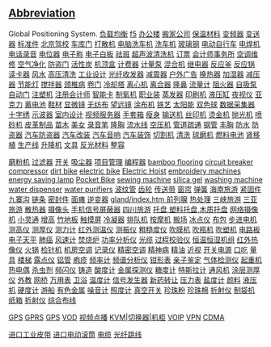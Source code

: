 ==[[Wiktionary:List of acronyms and abbreviations|Abbreviation]]==

Global Positioning System.
[http://www.sinoart.com.cn/fuzaijunheng/index.htm 负载均衡]
[http://www.sinoart.com.cn/f5/index.htm f5]
[http://www.sinoart.com.cn/bangonglou/index.htm 办公楼]
[http://www.sinoart.com.cn/banjiagongsi/index.htm 搬家公司]
[http://www.sinoart.com.cn/baowen/index.htm 保温材料]
[http://www.sinoart.com.cn/bianpinqi/index.htm 变频器]
[http://www.sinoart.com.cn/biansongqi/index.htm 变送器]
[http://www.sinoart.com.cn/biaozhunjian/index.htm 标准件]
[http://www.sinoart.com.cn/bjjiaxiao/index.htm 北京驾校]
[http://www.sinoart.com.cn/chekumen/index.htm 车库门]
[http://www.sinoart.com.cn/dasanji/index.htm 打散机]
[http://www.sinoart.com.cn/dnxicheji/index.htm 电脑洗车机]
[http://www.sinoart.com.cn/xicheji/index.htm 洗车机] 
[http://www.sinoart.com.cn/boligang/index.htm 玻璃钢]
[http://www.sinoart.com.cn/diandongzixingche/index.htm 电动自行车]
[http://www.sinoart.com.cn/dianhanji/index.htm 电焊机]
[http://www.sinoart.com.cn/luyin/index.htm 电话录音]
[http://www.sinoart.com.cn/dianweiqi/index.htm 电位器]
[http://www.sinoart.com.cn/dianzicheng/index.htm 电子称]
[http://www.sinoart.com.cn/dianzibaiban/index.htm 电子白板]
[http://www.sinoart.com.cn/quban/index.htm 祛斑]
[http://www.sinoart.com.cn/ultrasonics/index.htm 超声波清洗机]
[http://www.sinoart.com.cn/dingpiao/index.htm 订票]
[http://www.sinoart.com.cn/kuaijishiwusuo/index.htm 会计师事务所]
[http://www.sinoart.com.cn/kongtiaoweixiu/index.htm 空调维修]
[http://www.sinoart.com.cn/kongqijinghua/index.htm 空气净化]
[http://www.sinoart.com.cn/fangdaomen/index.htm 防盗门]
[http://www.sinoart.com.cn/huoxingtan/index.htm 活性炭]
[http://www.sinoart.com.cn/jidinghe/index.htm 机顶盒]
[http://www.sinoart.com.cn/jifeiqi/index.htm 计费器]
[http://www.sinoart.com.cn/jiliangbeng/index.htm 计量泵]
[http://www.sinoart.com.cn/hunheji/index.htm 混合机]
[http://www.sinoart.com.cn/jidianqi/index.htm 继电器]
[http://www.sinoart.com.cn/fanyingfu/index.htm 反应釜]
[http://www.sinoart.com.cn/fanyingfu/index.htm 反应锅]
[http://www.sinoart.com.cn/dukaqi/index.htm 读卡器]
[http://www.sinoart.com.cn/fengshui/index.htm 风水]
[http://www.sinoart.com.cn/gaoyaqingxi/index.htm 高压清洗]
[http://www.sinoart.com.cn/gongyesheji/index.htm 工业设计]
[http://www.sinoart.com.cn/guangqishoufaqi/index.htm 光纤收发器]
[http://www.sinoart.com.cn/jianzheqi/index.htm 减震器]
[http://www.sinoart.com.cn/huwaiguanggao/index.htm 户外广告]
[http://www.sinoart.com.cn/huanreqi/index.htm 换热器]
[http://www.sinoart.com.cn/jiashiqi/index.htm 加湿器]
[http://www.sinoart.com.cn/jianyaqi/index.htm 减压器]
[http://www.sinoart.com.cn/jienengdeng/index.htm 节能灯]
[http://www.sinoart.com.cn/juebanqi/index.htm 搅拌器]
[http://www.sinoart.com.cn/jingzhuibing/index.htm 颈椎病]
[http://www.sinoart.com.cn/juanmen/index.htm 卷门]
[http://www.sinoart.com.cn/lengqueta/index.htm 冷却塔]
[http://www.sinoart.com.cn/lixinji/index.htm 离心机]
[http://www.sinoart.com.cn/liheqi/index.htm 离合器]
[http://www.sinoart.com.cn/longbi/index.htm 隆鼻]
[http://www.sinoart.com.cn/liuliangji/index.htm 流量计]
[http://www.sinoart.com.cn/zuhuoqi/index.htm 阻火器]
[http://www.sinoart.com.cn/zixibeng/index.htm 自吸泵]
[http://www.sinoart.com.cn/zidongmen/index.htm 自动门]
[http://www.sinoart.com.cn/zhusuji/index.htm 注塑机]
[http://www.sinoart.com.cn/kuaijishi/index.htm 注册会计师]
[http://www.sinoart.com.cn/zhinengka/index.htm 智能卡]
[http://www.sinoart.com.cn/zhiyangji/index.htm 制氧机]
[http://www.sinoart.com.cn/zhiyezhuang/index.htm 职业装]
[http://www.sinoart.com.cn/zhengfaqi/index.htm 蒸发器]
[http://www.sinoart.com.cn/yinshuaji/index.htm 印刷机]
[http://www.sinoart.com.cn/yeyagang/index.htm 液压缸]
[http://www.sinoart.com.cn/yeshiyi/index.htm 夜视仪]
[http://www.sinoart.com.cn/yakeli/index.htm 亚克力]
[http://www.sinoart.com.cn/xudianchi/index.htm 蓄电池]
[http://www.sinoart.com.cn/xiecai/index.htm 鞋材]
[http://www.sinoart.com.cn/xianweijing/index.htm 显微镜]
[http://www.sinoart.com.cn/wufangbu/index.htm 无纺布]
[http://www.sinoart.com.cn/wangyuanjing/index.htm 望远镜]
[http://www.sinoart.com.cn/tubuji/index.htm 涂布机]
[http://www.sinoart.com.cn/tieyi/index.htm 铁艺]
[http://www.sinoart.com.cn/taiyangneng/index.htm 太阳能]
[http://www.sinoart.com.cn/shuangseqiu/index.htm 双色球]
[http://www.sinoart.com.cn/shujucaiji/index.htm 数据采集器]
[http://www.sinoart.com.cn/shizixiu/index.htm 十字绣]
[http://www.sinoart.com.cn/shiboqi/index.htm 示波器]
[http://www.sinoart.com.cn/shinensheji/index.htm 室内设计]
[http://www.sinoart.com.cn/shipinfuwuqi/index.htm 视频服务器]
[http://www.sinoart.com.cn/shoutaoxiang/index.htm 手套箱]
[http://www.sinoart.com.cn/shoushen/index.htm 瘦身]
[http://www.sinoart.com.cn/chuansongji/index.htm 输送机]
[http://www.sinoart.com.cn/siyinji/index.htm 丝印机]
[http://www.sinoart.com.cn/tangjinji/index.htm 烫金机]
[http://www.sinoart.com.cn/paoguangji/index.htm 抛光机]
[http://www.sinoart.com.cn/penshaji/index.htm 喷砂机]
[http://www.sinoart.com.cn/pigezhipin/index.htm 皮革制品]
[http://www.sinoart.com.cn/miaomu/index.htm 苗木]
[http://www.sinoart.com.cn/mennv/index.htm 美女]
[http://www.sinoart.com.cn/luyibi/index.htm 录音笔]
[http://www.sinoart.com.cn/longxong/index.htm 隆胸]
[http://www.sinoart.com.cn/liushuixian/index.htm 流水线]
[http://www.sinoart.com.cn/kongyaji/index.htm 空压机]
[http://www.sinoart.com.cn/guandaoshutong/index.htm 管道疏通]
[http://www.sinoart.com.cn/gangguan/index.htm 钢管]
[http://www.sinoart.com.cn/fengxong/index.htm 丰胸]
[http://www.sinoart.com.cn/fangshui/index.htm 防水]
[http://www.sinoart.com.cn/fangdaoqi/index.htm 防盗器]
[http://www.sinoart.com.cn/qichefangdaoqi/index.htm 汽车防盗器]
[http://www.sinoart.com.cn/qichegaizhuang/index.htm 汽车改装]
[http://www.sinoart.com.cn/qicheyinxiang/index.htm 汽车音响]
[http://www.sinoart.com.cn/qichezhuangshi/index.htm 汽车装饰]
[http://www.sinoart.com.cn/qiegeji/index.htm 切割机]
[http://www.sinoart.com.cn/qingxi/index.htm 清洗]
[http://www.sinoart.com.cn/qiumoji/index.htm 球磨机]
[http://www.sinoart.com.cn/ranliaodianchi/index.htm 燃料电池]
[http://www.sinoart.com.cn/shenyizhi/index.htm 肾移植]
[http://www.sinoart.com.cn/shengchanxian/index.htm 生产线]
[http://www.sinoart.com.cn/shengjiangji/index.htm 升降机]
[http://www.sinoart.com.cn/wenju/index.htm 文具]
[http://www.sinoart.com.cn/fanguangcailiao/index.htm 反光材料]
[http://www.sinoart.com.cn/zhengrong/index.htm 整容]

[http://www.sinoart.com.cn/mofenji/index.htm 磨粉机]
[http://www.sinoart.com.cn/guolvqi/index.htm 过滤器]
[http://www.sinoart.com.cn/kaiguan/index.htm 开关]
[http://www.sinoart.com.cn/xichenqi/index.htm 吸尘器]
[http://www.sinoart.com.cn/xiangmuguanli/index.htm 项目管理]
[http://www.sinoart.com.cn/bianchengqi/index.htm 编程器]
[http://www.sinoart.com.cn/bamboo_flooring/index.htm bamboo flooring]
[http://www.sinoart.com.cn/circuit_breaker/index.htm circuit breaker]
[http://www.sinoart.com.cn/compressor/index.htm compressor]
[http://www.sinoart.com.cn/dirt_bike/index.htm dirt bike]
[http://www.sinoart.com.cn/electric_bike/index.htm electric bike]
[http://www.sinoart.com.cn/Electric_Hoist/index.htm Electric Hoist]
[http://www.sinoart.com.cn/embroidery_machines/index.htm embroidery machines]
[http://www.sinoart.com.cn/energy_saving_lamp/index.htm energy saving lamp]
[http://www.sinoart.com.cn/Pocket_Bike/index.htm Pocket Bike]
[http://www.sinoart.com.cn/sewing_machines/index.htm sewing machine]
[http://www.sinoart.com.cn/silica_gel/index.htm silica gel]
[http://www.sinoart.com.cn/washing_machines/index.htm washing machine]
[http://www.sinoart.com.cn/water_dispenser/index.htm water dispenser]
[http://www.sinoart.com.cn/water_purifiers/index.htm water purifiers]
[http://www.sinoart.com.cn/buowenguan/index.htm 波纹管]
[http://www.sinoart.com.cn/chilun/index.htm 齿轮]
[http://www.sinoart.com.cn/chuansongdai/index.htm 传送带]
[http://www.sinoart.com.cn/chuanglian/index.htm 窗帘]
[http://www.sinoart.com.cn/tanhuang/index.htm 弹簧]
[http://www.sinoart.com.cn/hainanlvyou/index.htm 海南旅游]
[http://www.sinoart.com.cn/jingujian/index.htm 紧固件]
[http://www.sinoart.com.cn/jiuzhaigou/index.htm 九寨沟]
[http://www.sinoart.com.cn/liantiao/index.htm 链条]
[http://www.sinoart.com.cn/mifengjian/index.htm 密封件]
[http://www.sinoart.com.cn/miantan/index.htm 面瘫]
[http://www.sinoart.com.cn/nibianqi/index.htm 逆变器]
[http://www.sinoart.com.cn/prostate gland/index.htm 前列腺]
[http://www.sinoart.com.cn/rechuli/index.htm 热处理]
[http://www.sinoart.com.cn/sanxialvyou/index.htm 三峡旅游]
[http://www.sinoart.com.cn/sanyalvyou/index.htm 三亚旅游]
[http://www.sinoart.com.cn/radiator/index.htm 散热器]
[http://www.sinoart.com.cn/shexiangtou/index.htm 摄像头]
[http://www.sinoart.com.cn/pingbiqi/index.htm 手机信号屏蔽器]
[http://www.sinoart.com.cn/sichuan_travel/index.htm 四川旅游]
[http://www.sinoart.com.cn/tuopan/index.htm 托盘,塑料托盘,木质托盘]
[http://www.sinoart.com.cn/wangluoshexiangji/index.htm 网络摄像机]
[http://www.sinoart.com.cn/xiaolingtong/index.htm 小灵通]
[http://www.sinoart.com.cn/zenggao/index.htm 增高]
[http://www.sinoart.com.cn/bamboo/index.htm 竹地板]
[http://www.sinoart.com.cn/touchscreen/index.htm 触摸屏]
[http://www.sinoart.com.cn/lengningqi/index.htm 冷凝器]
[http://www.sinoart.com.cn/paiduiji/index.htm 排队机]
[http://www.sinoart.com.cn/anmoji/index.htm 按摩机]
[http://www.sinoart.com.cn/banchang/index.htm 搬场]
[http://www.sinoart.com.cn/bingdianyi/index.htm 冰点仪]
[http://www.sinoart.com.cn/bubao/index.htm 布包]
[http://www.sinoart.com.cn/bujindianji/index.htm 步进电机]
[http://www.sinoart.com.cn/cegaoyi/index.htm 测高仪]
[http://www.sinoart.com.cn/cehouyi/index.htm 测厚仪]
[http://www.sinoart.com.cn/celiji/index.htm 测力计]
[http://www.sinoart.com.cn/cewenyi/index.htm 红外测温仪]
[http://www.sinoart.com.cn/cezhenyi/index.htm 测振仪]
[http://www.sinoart.com.cn/cucaoduyi/index.htm 粗糙度仪]
[http://www.sinoart.com.cn/cuimoji/index.htm 吹膜机]
[http://www.sinoart.com.cn/cuipingji/index.htm 吹瓶机]
[http://www.sinoart.com.cn/cuisuji/index.htm 吹塑机]
[http://www.sinoart.com.cn/dianluban/index.htm 电路板]
[http://www.sinoart.com.cn/dianzitianping/index.htm 电子天平]
[http://www.sinoart.com.cn/feiai/index.htm 肺癌]
[http://www.sinoart.com.cn/fengsuji/index.htm 风速计]
[http://www.sinoart.com.cn/fenshaolu/index.htm 焚烧炉]
[http://www.sinoart.com.cn/gonglv/index.htm 功率分析仪]
[http://www.sinoart.com.cn/guanglan/index.htm 光缆]
[http://www.sinoart.com.cn/guocheng/index.htm 过程校验仪]
[http://www.sinoart.com.cn/hengwen/index.htm 恒温恒湿机组]
[http://www.sinoart.com.cn/hongwai/index.htm 红外热像仪]
[http://www.sinoart.com.cn/huoguo/index.htm 火锅]
[http://www.sinoart.com.cn/jianzhenji/index.htm 检针机]
[http://www.sinoart.com.cn/jifangkongtiao/index.htm 机房空调]
[http://www.sinoart.com.cn/jiluyi/index.htm 记录仪]
[http://www.sinoart.com.cn/jingmikongtiao/index.htm 精密空调]
[http://www.sinoart.com.cn/jingshenbing/index.htm 精神病]
[http://www.sinoart.com.cn/jingyou/index.htm 精油]
[http://www.sinoart.com.cn/jinshi/index.htm 近视]
[http://www.sinoart.com.cn/kaiguandianyuan/index.htm 开关电源]
[http://www.sinoart.com.cn/kouchi/index.htm 口吃]
[http://www.sinoart.com.cn/liangju/index.htm 量具]
[http://www.sinoart.com.cn/louti/index.htm 楼梯]
[http://www.sinoart.com.cn/ludianyi/index.htm 露点仪]
[http://www.sinoart.com.cn/lvguan/index.htm 铝管]
[http://www.sinoart.com.cn/paozhen/index.htm 疱疹]
[http://www.sinoart.com.cn/pinlvji/index.htm 频率计]
[http://www.sinoart.com.cn/pinpu/index.htm 频谱分析仪]
[http://www.sinoart.com.cn/qianxingbiao/index.htm 钳形表]
[http://www.sinoart.com.cn/qinzi/index.htm 亲子鉴定]
[http://www.sinoart.com.cn/qitijianceyi/index.htm 气体检测仪]
[http://www.sinoart.com.cn/qizhongji/index.htm 起重机]
[http://www.sinoart.com.cn/redianou/index.htm 热电偶]
[http://www.sinoart.com.cn/shachongji/index.htm 杀虫剂]
[http://www.sinoart.com.cn/shanpinyi/index.htm 频闪仪]
[http://www.sinoart.com.cn/shouzao/index.htm 铸造]
[http://www.sinoart.com.cn/suanduji/index.htm 酸度计]
[http://www.sinoart.com.cn/tanceyi/index.htm 金属探测仪]
[http://www.sinoart.com.cn/tangduji/index.htm 糖度计]
[http://www.sinoart.com.cn/tesileji/index.htm 特斯拉计]
[http://www.sinoart.com.cn/tongfengji/index.htm 通风机]
[http://www.sinoart.com.cn/tuhouyi/index.htm 涂层测厚仪]
[http://www.sinoart.com.cn/waijiao/index.htm 外教]
[http://www.sinoart.com.cn/wangqiao/index.htm 网桥]
[http://www.sinoart.com.cn/wanyongbiao/index.htm 万用表]
[http://www.sinoart.com.cn/weiyu/index.htm 卫浴]
[http://www.sinoart.com.cn/wenduji/index.htm 温度计]
[http://www.sinoart.com.cn/xinhao/index.htm 信号发生器]
[http://www.sinoart.com.cn/xinyaozhuanrang/index.htm 新药转让]
[http://www.sinoart.com.cn/yalibiao/index.htm 压力表]
[http://www.sinoart.com.cn/yanduji/index.htm 盐度计]
[http://www.sinoart.com.cn/yanliao/index.htm 颜料]
[http://www.sinoart.com.cn/yeyaji/index.htm 液压机]
[http://www.sinoart.com.cn/yingduji/index.htm 硬度计]
[http://www.sinoart.com.cn/youchuan/index.htm 游船]
[http://www.sinoart.com.cn/yousejinshu/index.htm 有色金属]
[http://www.sinoart.com.cn/zaoyinji/index.htm 噪音计]
[http://www.sinoart.com.cn/zhaoduji/index.htm 照度计]
[http://www.sinoart.com.cn/zhenkong/index.htm 真空开关]
[http://www.sinoart.com.cn/zhenzhufen/index.htm 珍珠粉]
[http://www.sinoart.com.cn/zhenzhumian/index.htm 珍珠棉]
[http://www.sinoart.com.cn/zhesheyi/index.htm 折射仪]
[http://www.sinoart.com.cn/zhidaiji/index.htm 制袋机]
[http://www.sinoart.com.cn/zhixiang/index.htm 纸箱]
[http://www.sinoart.com.cn/zhuduyi/index.htm 折射仪]
[http://www.sinoart.com.cn/zonghebuxian/index.htm 综合布线]

[http://www.sinoart.com.cn/chinagps/index.htm GPS]
[http://www.sinoart.com.cn/gprs/index.htm GPRS]
[http://www.sinoart.com.cn/gps/index.htm GPS]
[http://www.sinoart.com.cn/vod/index.htm VOD]
[http://www.sinoart.com.cn/vod/index.htm 视频点播]
[http://www.sinoart.com.cn/kvm/index.htm KVM|切换器|机柜]
[http://www.sinoart.com.cn/voip/index.htm VOIP]
[http://www.sinoart.com.cn/vpn/index.htm VPN]
[http://www.sinoart.com.cn/cdma/index.htm CDMA]

[http://www.sinoart.com.cn/gongyepidai/index.htm 进口工业皮带]
[http://www.sinoart.com.cn/diandongguntong/index.htm 进口电动滚筒]
[http://www.sinoart.com.cn/dianlan/index.htm 电缆]
[http://www.sinoart.com.cn/tiaoxian/index.htm 光纤跳线]